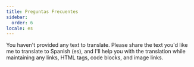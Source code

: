 ```yaml
---
title: Preguntas Frecuentes
sidebar:
  order: 6
locale: es
---
```


You haven't provided any text to translate. Please share the text you'd like me to translate to Spanish (es), and I'll help you with the translation while maintaining any links, HTML tags, code blocks, and image links.